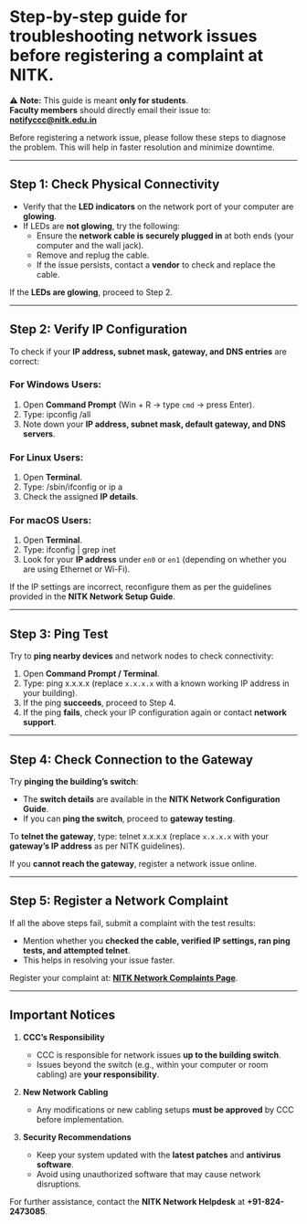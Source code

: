 

# Step-by-step guide for troubleshooting network issues before registering a complaint at NITK.

⚠ **Note:** This guide is meant **only for students**.  
**Faculty members** should directly email their issue to:  
**notifyccc@nitk.edu.in**



Before registering a network issue, please follow these steps to diagnose the problem. This will help in faster resolution and minimize downtime.

---

## **Step 1: Check Physical Connectivity**
- Verify that the **LED indicators** on the network port of your computer are **glowing**.
- If LEDs are **not glowing**, try the following:
  - Ensure the **network cable is securely plugged in** at both ends (your computer and the wall jack).
  - Remove and replug the cable.
  - If the issue persists, contact a **vendor** to check and replace the cable.

<ZoomableImage 
src="/images_mdx/light_Indicator.png" 
alt="Network Diagram"
width="600px"
height="400px"
/>

If the **LEDs are glowing**, proceed to Step 2.

---

## **Step 2: Verify IP Configuration**
To check if your **IP address, subnet mask, gateway, and DNS entries** are correct:

### **For Windows Users:**
1. Open **Command Prompt** (Win + R → type `cmd` → press Enter).
2. Type:
<CodeBlock>ipconfig /all</CodeBlock>
3. Note down your **IP address, subnet mask, default gateway, and DNS servers**.

### **For Linux Users:**
1. Open **Terminal**.
2. Type:
<CodeBlock>/sbin/ifconfig</CodeBlock>
or
<CodeBlock>ip a</CodeBlock>
3. Check the assigned **IP details**.

### **For macOS Users:**
1. Open **Terminal**.
2. Type:
<CodeBlock>ifconfig | grep inet</CodeBlock>
3. Look for your **IP address** under `en0` or `en1` (depending on whether you are using Ethernet or Wi-Fi).

If the IP settings are incorrect, reconfigure them as per the guidelines provided in the **NITK Network Setup Guide**.

---

## **Step 3: Ping Test**
Try to **ping nearby devices** and network nodes to check connectivity:

1. Open **Command Prompt / Terminal**.
2. Type:
<CodeBlock>ping x.x.x.x</CodeBlock>
(replace `x.x.x.x` with a known working IP address in your building).
3. If the ping **succeeds**, proceed to Step 4.
4. If the ping **fails**, check your IP configuration again or contact **network support**.

---

## **Step 4: Check Connection to the Gateway**
Try **pinging the building’s switch**:
- The **switch details** are available in the **NITK Network Configuration Guide**.
- If you can **ping the switch**, proceed to **gateway testing**.

To **telnet the gateway**, type:
<CodeBlock>telnet x.x.x.x</CodeBlock>
(replace `x.x.x.x` with your **gateway’s IP address** as per NITK guidelines).

If you **cannot reach the gateway**, register a network issue online.

---

## **Step 5: Register a Network Complaint**
If all the above steps fail, submit a complaint with the test results:
- Mention whether you **checked the cable, verified IP settings, ran ping tests, and attempted telnet**.
- This helps in resolving your issue faster.

Register your complaint at: <a href="https://iris.nitk.ac.in/hrms/hostels/hostel_complaints" target="_blank" rel="noopener noreferrer"><strong>NITK Network Complaints Page</strong></a>.

---

## **Important Notices**

1. **CCC’s Responsibility**
   - CCC is responsible for network issues **up to the building switch**.
   - Issues beyond the switch (e.g., within your computer or room cabling) are **your responsibility**.

2. **New Network Cabling**
   - Any modifications or new cabling setups **must be approved** by CCC before implementation.

3. **Security Recommendations**
   - Keep your system updated with the **latest patches** and **antivirus software**.
   - Avoid using unauthorized software that may cause network disruptions.

For further assistance, contact the **NITK Network Helpdesk** at **+91-824-2473085**.

